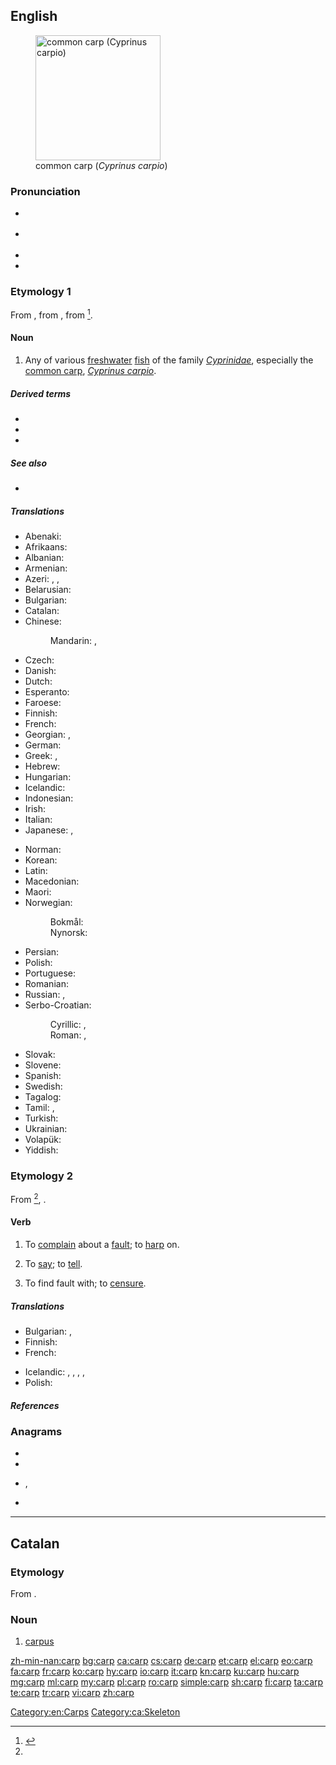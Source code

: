 ==English==
{{wikipedia}}
[[Image:Common_carp.jpg|thumb|right|200px|common carp (''Cyprinus carpio'')]]

===Pronunciation===
* {{a|UK}} {{IPA|/ˈkɑːp/|lang=en}}
* {{a|US}} {{IPA|/ˈkɑɹp/|lang=en}}
* {{audio|en-us-carp.ogg|Audio (US)|lang=en}}
* {{rhymes|ɑː(r)p|lang=en}}

===Etymology 1===
From {{etyl|fro|en}} {{m|fro|carpe}}, from {{etyl|LL.|en}} {{m|la|carpa}}, from {{etyl|got|en}} {{m|got|*𐌺𐌰𐍂𐍀𐌰}}<ref name ="OED">{{R:Online Etymology Dictionary|carp}}</ref>.

====Noun====
{{en-noun|carp|carps}}

# Any of various [[freshwater]] [[fish]] of the family ''[[Cyprinidae]]'', especially the [[common carp]], ''[[Cyprinus carpio]]''.

=====Derived terms=====
* {{l|en|bighead carp}}
* {{l|en|common carp}}
* {{l|en|silver carp}}

=====See also=====
* {{l|en|koi}}

=====Translations=====
{{trans-top|Any of various freshwater fish of the family Cyprinidae}}
* Abenaki: {{t|abe|wôbhagas}}
* Afrikaans: {{t|af|karp}}
* Albanian: {{t+|sq|krap}}
* Armenian: {{t+|hy|ծածան}}
* Azeri: {{t+|az|karp}}, {{t+|az|sazan}}, {{t|az|çəki balığı}}
* Belarusian: {{t|be|карп|m|sc=Cyrl}}
* Bulgarian: {{t+|bg|шара́н|m|sc=Cyrl}}
* Catalan: {{t|ca|carpa|f}}
* Chinese:
*: Mandarin: {{t|cmn|鯉魚|sc=Hani}}, {{t+|cmn|鲤鱼|tr=lǐyú|sc=Hani}}
* Czech: {{t+|cs|kapr|m}}
* Danish: {{t|da|karpe|c}}
* Dutch: {{t+|nl|karper|m}}
* Esperanto: {{t|eo|karpo}}
* Faroese: {{t|fo|karpa|f}}
* Finnish: {{t+|fi|karppi}}
* French: {{t+|fr|carpe|f}}
* Georgian: {{t|ka|კობრი|sc=Geor}}, {{t|ka|ჭანარი|sc=Geor}}
* German: {{t+|de|Karpfen|m}}
* Greek: {{t+|el|κυπρίνος|m}}, {{t+|el|σαζάνι|n}}
* Hebrew: {{t+|he|קרפיון|tr=qarpion|m}}
* Hungarian: {{t+|hu|ponty}}
* Icelandic: {{t|is|vatnakarfi|m}}
* Indonesian: {{t|id|ikan mas}}
* Irish: {{t|ga|carbán|m}}
* Italian: {{t+|it|carpa|f}}
* Japanese: {{t+|ja|鯉|tr=こい, koi}}, {{t|ja|コイ|tr=koi|sc=Jpan}}
{{trans-mid}}
* Norman: {{t|nrf|carpe|f}}
* Korean: {{t|ko|잉어|tr=ing-eo}}
* Latin: {{t|la|carpa|f}}
* Macedonian: {{t|mk|крап|m|sc=Cyrl}}
* Maori: {{t|mi|morihana}}
* Norwegian:
*: Bokmål: {{t|nb|karpe|m}}
*: Nynorsk: {{t|nn|karpe|f}}
* Persian: {{t+|fa|كپور|tr=kapur|sc=Arab}}
* Polish: {{t+|pl|karp|m}}
* Portuguese: {{t+|pt|carpa|f}}
* Romanian: {{t+|ro|crap|m}}
* Russian: {{t+|ru|карп|m}}, {{qualifier|wild carp}} {{t+|ru|саза́н|m}}
* Serbo-Croatian:
*: Cyrillic: {{t|sh|шаран|m|sc=Cyrl}}, {{t|sh|крап|m|sc=Cyrl}}
*: Roman: {{t+|sh|šaran|m}}, {{t+|sh|krap|m}}
* Slovak: {{t|sk|kapor|m}}
* Slovene: {{t+|sl|krap|m}}
* Spanish: {{t+|es|carpa|f}}
* Swedish: {{t+|sv|karp|c}}
* Tagalog: {{t|tl|karpa}}
* Tamil: {{t+|ta|கெண்டைமீன்|sc=Taml}}, {{t+|ta|சேல்|sc=Taml}}
* Turkish: {{t+|tr|sazan}}
* Ukrainian: {{t+|uk|ко́роп|m|sc=Cyrl}}
* Volapük: {{t+|vo|karip}}
* Yiddish: {{t|yi|קאַרפּ|m}}
{{trans-bottom}}

===Etymology 2===
From {{etyl|non|en}} {{m|non|karpa||to boast}}<ref name ="OED"/>, {{m|non|karp||bragging}}.

====Verb====
{{en-verb}}

# To [[complain]] about a [[fault]]; to [[harp]] on.
# {{label|en|obsolete}} To [[say]]; to [[tell]].
# {{label|en|obsolete|transitive}} To find fault with; to [[censure]].
#: {{rfquotek|Dryden}}

=====Translations=====
{{trans-top|To complain about a fault}}
* Bulgarian: {{t+|bg|мърморя}}, {{t+|bg|опявам}}
* Finnish: {{t+|fi|sättiä}}
* French: {{t+|fr|maugréer}}
{{trans-mid}}
* Icelandic: {{t|is|finna að}}, {{t+|is|gagnrýna}}, {{t|is|gagnrýna smugulega}}, {{t|is|vera með sparðatíning}}, {{t+|is|kvarta}}
* Polish: {{t+|pl|utyskiwać}}
{{trans-bottom}}

=====References=====
<references/>

===Anagrams===
* {{l|en|ACPR}}
* {{l|en|APCR}}
* {{l|en|crap}}, {{l|en|CRAP}}
* {{l|en|RCAP}}

[[Category:en:Carps]]

----

==Catalan==
{{wikipedia|lang=ca}}

===Etymology===
From {{etyl|grc|ca}} {{m|grc|καρπός||wrist|sc=Grek}}.

===Noun===
{{ca-noun|m}}

# [[carpus]]

[[Category:ca:Skeleton]]

[[zh-min-nan:carp]]
[[bg:carp]]
[[ca:carp]]
[[cs:carp]]
[[de:carp]]
[[et:carp]]
[[el:carp]]
[[eo:carp]]
[[fa:carp]]
[[fr:carp]]
[[ko:carp]]
[[hy:carp]]
[[io:carp]]
[[it:carp]]
[[kn:carp]]
[[ku:carp]]
[[hu:carp]]
[[mg:carp]]
[[ml:carp]]
[[my:carp]]
[[pl:carp]]
[[ro:carp]]
[[simple:carp]]
[[sh:carp]]
[[fi:carp]]
[[ta:carp]]
[[te:carp]]
[[tr:carp]]
[[vi:carp]]
[[zh:carp]]